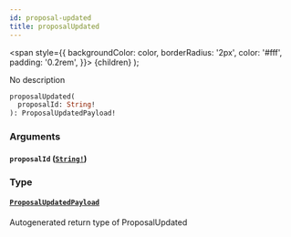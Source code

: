 ```yaml
---
id: proposal-updated
title: proposalUpdated
---
```


<span
style={{
      backgroundColor: color,
      borderRadius: '2px',
      color: '#fff',
      padding: '0.2rem',
    }}>
{children}
</span>
);

No description

```graphql
proposalUpdated(
  proposalId: String!
): ProposalUpdatedPayload!

```

### Arguments

#### `proposalId` ([`String!`](/api/scalars/string))

### Type

#### [`ProposalUpdatedPayload`](/api/objects/proposal-updated-payload)

Autogenerated return type of ProposalUpdated

